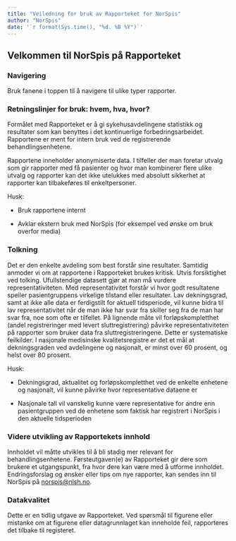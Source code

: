 ```yaml
---
title: "Veiledning for bruk av Rapporteket for NorSpis"
author: "NorSpis"
date: '`r format(Sys.time(), "%d. %B %Y")`'
---
```


## Velkommen til NorSpis på Rapporteket

### Navigering
Bruk fanene i toppen til å navigere til ulike typer rapporter.

### Retningslinjer for bruk: hvem, hva, hvor?
Formålet med Rapporteket er å gi sykehusavdelingene statistikk og resultater som kan benyttes i det kontinuerlige forbedringsarbeidet. Rapportene er ment for intern bruk ved de registrerende behandlingsenhetene.

Rapportene inneholder anonymiserte data. I tilfeller der man foretar utvalg som gir rapporter med få pasienter og hvor man kombinerer flere ulike utvalg og rapporter kan det ikke utelukkes med absolutt sikkerhet at rapporter kan
tilbakeføres til enkeltpersoner.

Husk:

* Bruk rapportene internt

* Avklar ekstern bruk med NorSpis (for eksempel ved ønske om bruk overfor media)

### Tolkning
Det er den enkelte avdeling som best forstår sine resultater. Samtidig anmoder vi om at rapportene i Rapporteket brukes kritisk. Utvis forsiktighet ved tolking. Ufullstendige datasett gjør at man må vurdere representativiteten. Med representativitet forstår vi hvor godt resultatene speiler pasientgruppens virkelige tilstand eller resultater. Lav dekningsgrad, samt at ikke alle data er ferdigstilt for aktuell tidsperiode, vil kunne bidra til lav
representativitet når de man ikke har svar fra skiller seg fra de man har svar fra, noe som ofte er tilfellet. På lignende måte vil forløpskompletthet (andel registreringer med levert sluttregistrering) påvirke representativiteten på rapporter som bruker data fra sluttregistreringene. Dette er systematiske feilkilder. I nasjonale medisinske kvalitetsregistre er det et mål at dekningsgraden ved avdelingene og nasjonalt, er minst over 60 prosent, og helst over 80 prosent.

Husk:

* Dekningsgrad, aktualitet og forløpskompletthet ved de enkelte enhetene og nasjonalt, vil kunne påvirke hvor representative dataene er

* Nasjonale tall vil vanskelig kunne være representative for andre enn pasientgruppen ved de enhetene som faktisk har registrert i NorSpis i den aktuelle tidsperioden

### Videre utvikling av Rapportekets innhold
Innholdet vil måtte utvikles til å bli stadig mer relevant for behandlingsenhetene. Førsteutgaven(e) av Rapporteket gir dere som brukere et utgangspunkt, fra hvor dere kan være med å utforme innholdet. Endringsforslag og ønsker eller tips om nye rapporter, kan sendes inn til NorSpis på [norspis@nlsh.no](mailto:norspis@nlsh.no).

### Datakvalitet
Dette er en tidlig utgave av Rapporteket. Ved spørsmål til figurene eller mistanke om at figurene eller datagrunnlaget kan inneholde feil, rapporteres det tilbake til registeret.
